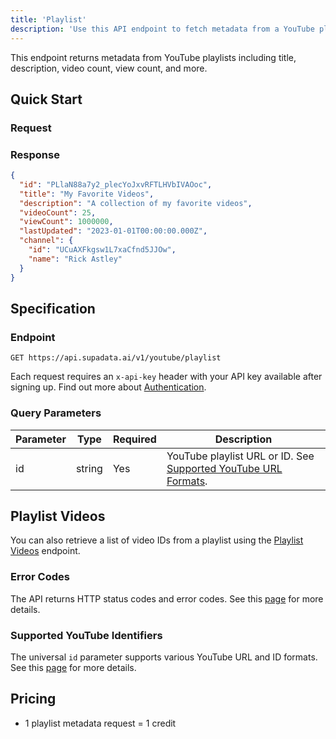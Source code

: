 ```yaml
---
title: 'Playlist'
description: 'Use this API endpoint to fetch metadata from a YouTube playlist including title, description, video count, and more.'
---
```



This endpoint returns metadata from YouTube playlists including title, description, video count, view count, and more.

## Quick Start

### Request

<CodeGroup>
  <PlaylistPython />
  <PlaylistNode />
  <PlaylistCURL />
</CodeGroup>

### Response

```json
{
  "id": "PLlaN88a7y2_plecYoJxvRFTLHVbIVAOoc",
  "title": "My Favorite Videos",
  "description": "A collection of my favorite videos",
  "videoCount": 25,
  "viewCount": 1000000,
  "lastUpdated": "2023-01-01T00:00:00.000Z",
  "channel": {
    "id": "UCuAXFkgsw1L7xaCfnd5JJOw",
    "name": "Rick Astley"
  }
}
```

## Specification

### Endpoint

`GET https://api.supadata.ai/v1/youtube/playlist`

Each request requires an `x-api-key` header with your API key available after signing up. Find out more about [Authentication](/documentation/getting-started#authentication).

### Query Parameters

| Parameter | Type   | Required | Description                                                                                                    |
| --------- | ------ | -------- | -------------------------------------------------------------------------------------------------------------- |
| id        | string | Yes      | YouTube playlist URL or ID. See [Supported YouTube URL Formats](/documentation/youtube/supported-url-formats). |

## Playlist Videos

You can also retrieve a list of video IDs from a playlist using the [Playlist Videos](/documentation/youtube/playlist-videos) endpoint.

### Error Codes

The API returns HTTP status codes and error codes. See this [page](/documentation/errors) for more details.

### Supported YouTube Identifiers

The universal `id` parameter supports various YouTube URL and ID formats. See this [page](/documentation/youtube/supported-url-formats) for more details.

## Pricing

- 1 playlist metadata request = 1 credit
